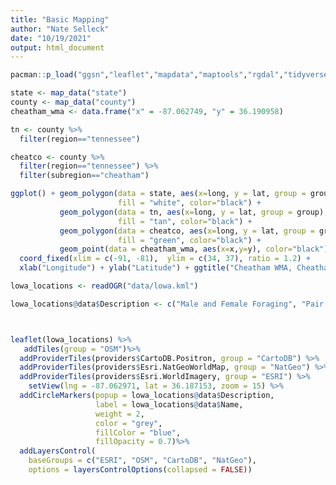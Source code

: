 ```yaml
---
title: "Basic Mapping"
author: "Nate Selleck"
date: "10/19/2021"
output: html_document
---
```


```r
pacman::p_load("ggsn","leaflet","mapdata","maptools","rgdal","tidyverse", "readr")
```

```r

state <- map_data("state")
county <- map_data("county")
cheatham_wma <- data.frame("x" = -87.062749, "y" = 36.190958)

tn <- county %>% 
  filter(region=="tennessee")

cheatco <- county %>% 
  filter(region=="tennessee") %>% 
  filter(subregion=="cheatham")

ggplot() + geom_polygon(data = state, aes(x=long, y = lat, group = group),
                        fill = "white", color="black") + 
           geom_polygon(data = tn, aes(x=long, y = lat, group = group),
                        fill = "tan", color="black") + 
           geom_polygon(data = cheatco, aes(x=long, y = lat, group = group),
                        fill = "green", color="black") + 
           geom_point(data = cheatham_wma, aes(x=x,y=y), color="black") +
  coord_fixed(xlim = c(-91, -81),  ylim = c(34, 37), ratio = 1.2) + 
  xlab("Longitude") + ylab("Latitude") + ggtitle("Cheatham WMA, Cheatham Co., TN")

```

```r

lowa_locations <- readOGR("data/lowa.kml")

lowa_locations@data$Description <- c("Male and Female Foraging", "Pair Foraging", "Pair in Tributary", "Countersinging", "Male w/ Unbanded Female", "Countersinging", "Pair Turned Around", "Male Countersinging to Barry B", "Countersinging", "Nesting", "Foraging", "Foraging", "Fecal Sacs", "Foraging", "Singing", "Captured in Net", "Male w/ fledglings", "Countersinging")



leaflet(lowa_locations) %>% 
   addTiles(group = "OSM")%>%
  addProviderTiles(providers$CartoDB.Positron, group = "CartoDB") %>%
  addProviderTiles(providers$Esri.NatGeoWorldMap, group = "NatGeo") %>%
  addProviderTiles(providers$Esri.WorldImagery, group = "ESRI") %>%
    setView(lng = -87.062971, lat = 36.187153, zoom = 15) %>%
  addCircleMarkers(popup = lowa_locations@data$Description,
                   label = lowa_locations@data$Name,
                   weight = 2,
                   color = "grey",
                   fillColor = "blue",
                   fillOpacity = 0.7)%>%
  addLayersControl(
    baseGroups = c("ESRI", "OSM", "CartoDB", "NatGeo"),
    options = layersControlOptions(collapsed = FALSE))
  

```

